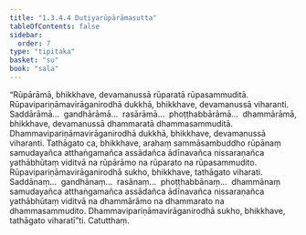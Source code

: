 ```yaml
---
title: "1.3.4.4 Dutiyarūpārāmasutta"
tableOfContents: false
sidebar:
  order: 7
type: "tipitaka"
basket: "su"
book: "sala"
---
```



<DynamicBreadcrumb />

<Division number="137" book="sala">

<Paragraph number="789" book="sala">
“Rūpārāmā, bhikkhave, devamanussā rūparatā rūpasammuditā. Rūpavipariṇāmavirāganirodhā dukkhā, bhikkhave, devamanussā viharanti. Saddārāmā…  gandhārāmā…  rasārāmā…  phoṭṭhabbārāmā…  dhammārāmā, bhikkhave, devamanussā dhammaratā dhammasammuditā. Dhammavipariṇāmavirāganirodhā dukkhā, bhikkhave, devamanussā viharanti. Tathāgato ca, bhikkhave, arahaṃ sammāsambuddho rūpānaṃ samudayañca atthaṅgamañca assādañca ādīnavañca nissaraṇañca yathābhūtaṃ viditvā na rūpārāmo na rūparato na rūpasammudito. Rūpavipariṇāmavirāganirodhā sukho, bhikkhave, tathāgato viharati. Saddānaṃ…  gandhānaṃ…  rasānaṃ…  phoṭṭhabbānaṃ…  dhammānaṃ samudayañca atthaṅgamañca assādañca ādīnavañca nissaraṇañca yathābhūtaṃ viditvā na dhammārāmo na dhammarato na dhammasammudito. Dhammavipariṇāmavirāganirodhā sukho, bhikkhave, tathāgato viharatī”ti.

</Paragraph>
</Division>

<Paragraph number="790" type="center" book="sala">
Catutthaṃ.
</Paragraph>